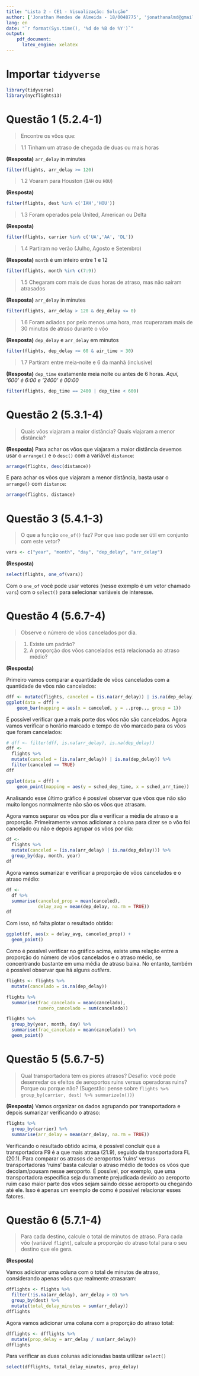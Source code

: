 ```yaml
---
title: "Lista 2 - CE1 - Visualização: Solução"
author: ['Jonathan Mendes de Almeida - 18/0048775', 'jonathanalmd@gmail.com', 'jonathan@aluno.unb.br','https://jonyddev.github.io']
lang: en
date: "`r format(Sys.time(), '%d de %B de %Y')`"
output:
    pdf_document:
      latex_engine: xelatex
---
```

# Importar `tidyverse`
```r
library(tidyverse) 
library(nycflights13) 
```

# Questão 1 (5.2.4-1) 
> Encontre os vôos que:

> 1.1 Tinham um atraso de chegada de duas ou mais horas

**(Resposta)** `arr_delay` in minutes
```r
filter(flights, arr_delay >= 120)
```

> 1.2 Voaram para Houston (`IAH` ou `HOU`) 

**(Resposta)** 
```r
filter(flights, dest %in% c('IAH','HOU'))
```

> 1.3 Foram operados pela United, American ou Delta

**(Resposta)** 
```r
filter(flights, carrier %in% c('UA','AA', 'DL'))
```

> 1.4 Partiram no verão (Julho, Agosto e Setembro)

**(Resposta)** `month` é um inteiro entre 1 e 12
```r
filter(flights, month %in% c(7:9))
```

> 1.5 Chegaram com mais de duas horas de atraso, mas não saíram atrasados

**(Resposta)** `arr_delay` in minutes
```r
filter(flights, arr_delay > 120 & dep_delay <= 0)
```

> 1.6 Foram adiados por pelo menos uma hora, mas rcuperaram mais de 30 minutos de atraso durante o vôo

**(Resposta)** `dep_delay` e `arr_delay` em minutos
```r
filter(flights, dep_delay >= 60 & air_time > 30)
```

> 1.7 Partiram entre meia-noite e 6 da manhã (inclusive)

**(Resposta)**
`dep_time` exatamente meia noite ou antes de 6 horas. _Aqui, '600' é 6:00 e '2400' é 00:00_

```r
filter(flights, dep_time == 2400 | dep_time < 600)
```

# Questão 2 (5.3.1-4)
> Quais vôos viajaram a maior distância? Quais viajaram a menor distância?

**(Resposta)** Para achar os vôos que viajaram a maior distância devemos usar o `arrange()` e o  `desc()` com a variável `distance`:

```r
arrange(flights, desc(distance))
```

E para achar os vôos que viajaram a menor distância, basta usar o `arrange()` com `distance`:

```r
arrange(flights, distance)
```

# Questão 3 (5.4.1-3)
> O que a função `one_of()` faz? Por que isso pode ser útil em conjunto com este vetor? 

```r
vars <- c("year", "month", "day", "dep_delay", "arr_delay")
```

**(Resposta)** 


```r
select(flights, one_of(vars))
```

Com o `one_of` você pode usar vetores (nesse exemplo é um vetor chamado `vars`) com o `select()` para selecionar variáveis de interesse.

# Questão 4 (5.6.7-4)
> Observe o número de vôos cancelados por dia.

> 1. Existe um padrão?
> 2. A proporção dos vôos cancelados está relacionada ao atraso médio?

**(Resposta)**

Primeiro vamos comparar a quantidade de vôos cancelados com a quantidade de vôos não cancelados:

```r
dff <- mutate(flights, canceled = (is.na(arr_delay)) | is.na(dep_delay))
ggplot(data = dff) +
    geom_bar(mapping = aes(x = canceled, y = ..prop.., group = 1))
```

É possível verificar que a mais porte dos vôos não são cancelados. Agora vamos verificar o horário marcado e tempo de vôo marcado para os vôos que foram cancelados:

```r
# dff <- filter(dff, is.na(arr_delay), is.na(dep_delay))
dff <- 
  flights %>%
  mutate(canceled = (is.na(arr_delay)) | is.na(dep_delay)) %>%
  filter(canceled == TRUE)
dff
```

```r
ggplot(data = dff) +
    geom_point(mapping = aes(y = sched_dep_time, x = sched_arr_time))
```

Analisando esse último gráfico é possível observar que vôos que não são muito longos normalmente não são os vôos que atrasam. 

Agora vamos separar os vôos por dia e verificar a média de atraso e a proporção. Primeiramente vamos adicionar a coluna para dizer se o vôo foi cancelado ou não e depois agrupar os vôos por dia:

```r
df <-
  flights %>%
  mutate(canceled = (is.na(arr_delay) | is.na(dep_delay))) %>%
  group_by(day, month, year)
df
```

Agora vamos sumarizar e verificar a proporção de vôos cancelados e o atraso médio:

```r
df <-
  df %>%
  summarise(canceled_prop = mean(canceled),
            delay_avg = mean(dep_delay, na.rm = TRUE))
df
```

Com isso, só falta plotar o resultado obtido:

```r
ggplot(df, aes(x = delay_avg, canceled_prop)) +
  geom_point()
```

Como é possível verificar no gráfico acima, existe uma relação entre a proporção do número de vôos cancelados e o atraso médio, se concentrando bastante em uma média de atraso baixa. No entanto, também é possível observar que há alguns _outliers_.


```r
flights <- flights %>%
  mutate(cancelado = is.na(dep_delay))

flights %>%
  summarise(frac_cancelado = mean(cancelado),
            numero_cancelado = sum(cancelado))

flights %>%
  group_by(year, month, day) %>%
  summarise(frac_cancelado = mean(cancelado)) %>%
  geom_point() 

```



# Questão 5 (5.6.7-5)
> Qual transportadora tem os piores atrasos? Desafio: você pode desenredar os efeitos de aeroportos ruins versus operadoras ruins? Porque ou porque não? (Sugestão: pense sobre `flights %>% group_by(carrier, dest) %>% summarize(n())`)

**(Resposta)**
Vamos organizar os dados agrupando por transportadora e depois sumarizar verificando o atraso:

```r
flights %>%
  group_by(carrier) %>%
  summarise(arr_delay = mean(arr_delay, na.rm = TRUE))
```

Verificando o resultado obtido acima, é possível concluir que a transportadora F9 é a que mais atrasa (21.9), seguido da transportadora FL (20.1). Para comparar os atrasos de aeroportos 'ruins' versus transportadoras 'ruins' basta calcular o atraso médio de todos os vôos que decolam/pousam nesse aeroporto. É possível, por exemplo, que uma transportadora específica seja duramente prejudicada devido ao aeroporto ruim caso maior parte dos vôos sejam saindo desse aeroporto ou chegando até ele. Isso é apenas um exemplo de como é possível relacionar esses fatores.

# Questão 6 (5.7.1-4)
> Para cada destino, calcule o total de minutos de atraso. Para cada vôo (variável `flight`), calcule a proporção do atraso total para o seu destino que ele gera.

**(Resposta)**

Vamos adicionar uma coluna com o total de minutos de atraso, considerando apenas vôos que realmente atrasaram:

```r
dfflights <- flights %>%
  filter(!is.na(arr_delay), arr_delay > 0) %>%  
  group_by(dest) %>%
  mutate(total_delay_minutes = sum(arr_delay))
dfflights
```

Agora vamos adicionar uma coluna com a proporção do atraso total:

```r
dfflights <- dfflights %>%
  mutate(prop_delay = arr_delay / sum(arr_delay))
dfflights
```

Para verificar as duas colunas adicionadas basta utilizar `select()`

```r
select(dfflights, total_delay_minutes, prop_delay)
```


